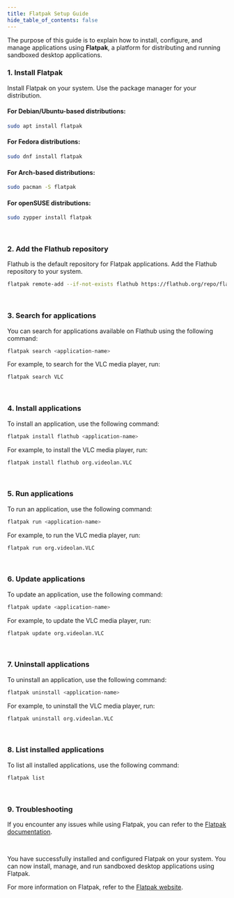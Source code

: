```yaml
---
title: Flatpak Setup Guide
hide_table_of_contents: false
---
```


The purpose of this guide is to explain how to install, configure, and manage applications using **Flatpak**, a platform for distributing and running sandboxed desktop applications.

### 1. Install Flatpak

Install Flatpak on your system. Use the package manager for your distribution.

#### **For Debian/Ubuntu-based distributions:**

```bash
sudo apt install flatpak
```

#### **For Fedora distributions:**

```bash
sudo dnf install flatpak
```

#### **For Arch-based distributions:**

```bash
sudo pacman -S flatpak
```

#### **For openSUSE distributions:**

```bash
sudo zypper install flatpak
```

<br />

### 2. Add the Flathub repository

Flathub is the default repository for Flatpak applications. Add the Flathub repository to your system.

```bash
flatpak remote-add --if-not-exists flathub https://flathub.org/repo/flathub.flatpakrepo
```

<br />

### 3. Search for applications

You can search for applications available on Flathub using the following command:

```bash
flatpak search <application-name>
```

For example, to search for the VLC media player, run:

```bash
flatpak search VLC
```

<br />

### 4. Install applications

To install an application, use the following command:

```bash
flatpak install flathub <application-name>
```

For example, to install the VLC media player, run:

```bash
flatpak install flathub org.videolan.VLC
```

<br />

### 5. Run applications

To run an application, use the following command:

```bash
flatpak run <application-name>
```

For example, to run the VLC media player, run:

```bash
flatpak run org.videolan.VLC
```

<br />

### 6. Update applications

To update an application, use the following command:

```bash
flatpak update <application-name>
```

For example, to update the VLC media player, run:

```bash
flatpak update org.videolan.VLC
```

<br />

### 7. Uninstall applications

To uninstall an application, use the following command:

```bash
flatpak uninstall <application-name>
```

For example, to uninstall the VLC media player, run:

```bash
flatpak uninstall org.videolan.VLC
```

<br />

### 8. List installed applications

To list all installed applications, use the following command:

```bash
flatpak list
```

<br />

### 9. Troubleshooting

If you encounter any issues while using Flatpak, you can refer to the [Flatpak documentation](https://docs.flatpak.org/en/latest/).

<br />

You have successfully installed and configured Flatpak on your system. You can now install, manage, and run sandboxed desktop applications using Flatpak.

For more information on Flatpak, refer to the [Flatpak website](https://flatpak.org/).
